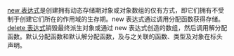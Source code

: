 {{title|低层内存管理}}
{{cpp/memory/new/navbar}}

[[cpp/language/new|new 表达式]]是创建拥有动态存储期对象或对象数组的仅有方式，即它们拥有不受制于创建它们所在的作用域的生存期。new 表达式通过调用分配函数获得存储。[[cpp/language/delete|delete 表达式]]销毁最终派生对象或通过 new 表达式创造的数组，然后调用解分配函数。默认分配函数和默认解分配函数，及与之关联的函数、类型及对象在标头 {{header|new}} 声明。 

{{dsc begin}}
{{dsc header|new}}
{{dsc h2|函数}}
{{dsc inc|cpp/memory/new/dsc operator new}}
{{dsc inc|cpp/memory/new/dsc operator delete}}
{{dsc inc|cpp/memory/new/dsc get_new_handler}}
{{dsc inc|cpp/memory/new/dsc set_new_handler}}
{{dsc h2|类}}
{{dsc inc|cpp/memory/new/dsc bad_alloc}}
{{dsc inc|cpp/memory/new/dsc bad_array_new_length}}
{{dsc inc|cpp/memory/new/dsc align_val_t}}
{{dsc h2|类型}}
{{dsc inc|cpp/memory/new/dsc new_handler}}
{{dsc h2|对象}}
{{dsc inc|cpp/memory/new/dsc nothrow}}
{{dsc inc|cpp/memory/new/dsc destroying_delete}}
{{dsc h2|对象访问}}
{{dsc inc|cpp/utility/dsc launder}}
{{dsc end}}

{{langlinks|de|en|es|fr|it|ja|pt|ru}}